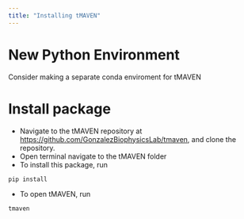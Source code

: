 ```yaml
---
title: "Installing tMAVEN"
---
```


# New Python Environment
Consider making a separate conda enviroment for tMAVEN

# Install package

* Navigate to the tMAVEN repository at <https://github.com/GonzalezBiophysicsLab/tmaven>, and clone the repository.
* Open terminal navigate to the tMAVEN folder
* To install this package, run
``` bash
pip install
```
* To open tMAVEN, run
```bash
tmaven
```

